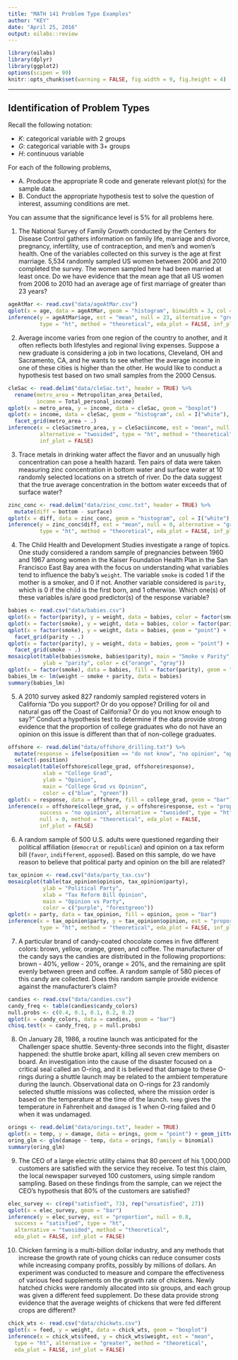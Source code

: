 ```yaml
---
title: "MATH 141 Problem Type Examples"
author: "KEY"
date: "April 25, 2016"
output: oilabs::review
---
```


```r
library(oilabs)
library(dplyr)
library(ggplot2)
options(scipen = 99)
knitr::opts_chunk$set(warning = FALSE, fig.width = 9, fig.height = 4)
```


* * *

## Identification of Problem Types

Recall the following notation:

  - $K$: categorical variable with 2 groups
  - $G$: categorical variable with 3+ groups
  - $H$: continuous variable

For each of the following problems, 

  - A. Produce the appropriate R code and generate relevant plot(s) for the sample data.
  - B. Conduct the appropriate hypothesis test to solve the question of interest, assuming conditions are met.

You can assume that the significance level is 5% for all problems here.


1. The National Survey of Family Growth conducted by the
Centers for Disease Control gathers information on family life, marriage and divorce, pregnancy,
infertility, use of contraception, and men's and women's health. One of the variables collected on
this survey is the age at first marriage. 5,534 randomly sampled US women between 2006 and 2010 completed the survey. The women sampled here had been married at least once.  Do we have evidence that the mean age that all US women from 2006 to 2010 had an average age of first marriage of greater than 23 years?

```r
ageAtMar <- read.csv("data/ageAtMar.csv")
qplot(x = age, data = ageAtMar, geom = "histogram", binwidth = 3, col = I("white"))
inference(y = ageAtMar$age, est = "mean", null = 23, alternative = "greater",
          type = "ht", method = "theoretical", eda_plot = FALSE, inf_plot = FALSE)
```

2. Average income varies from one region of the country to
another, and it often reflects both lifestyles and regional living expenses. Suppose a new graduate
is considering a job in two locations, Cleveland, OH and Sacramento, CA, and he wants to see
whether the average income in one of these cities is higher than the other. He would like to conduct
a hypothesis test based on two small samples from the 2000 Census.

```r
cleSac <- read.delim("data/cleSac.txt", header = TRUE) %>%
  rename(metro_area = Metropolitan_area_Detailed,
         income = Total_personal_income)
qplot(x = metro_area, y = income, data = cleSac, geom = "boxplot")
qplot(x = income, data = cleSac, geom = "histogram", col = I("white"), binwidth = 20000) +
  facet_grid(metro_area ~ .)
inference(x = cleSac$metro_area, y = cleSac$income, est = "mean", null = 0,
          alternative = "twosided", type = "ht", method = "theoretical", eda_plot = FALSE,
          inf_plot = FALSE)
```

3. Trace metals in drinking water affect the flavor and an unusually high concentration can pose a health hazard. Ten pairs of data were taken measuring zinc concentration in bottom water and surface water at 10 randomly selected locations on a stretch of river. Do the data suggest that the true average concentration in the bottom water exceeds that of surface water?

```r
zinc_conc <- read.delim("data/zinc_conc.txt", header = TRUE) %>%
  mutate(diff = bottom - surface)
qplot(x = diff, data = zinc_conc, geom = "histogram", col = I("white"), binwidth = 0.05)
inference(y = zinc_conc$diff, est = "mean", null = 0, alternative = "greater", 
          type = "ht", method = "theoretical", eda_plot = FALSE, inf_plot = FALSE)
```

4. The Child Health and Development Studies investigate a range of
topics. One study considered a random sample of pregnancies between 1960 and 1967 among women in the Kaiser
Foundation Health Plan in the San Francisco East Bay area with the focus on understanding what variables tend to influence the baby's `weight`.  The variable `smoke` is coded 1 if the mother is a
smoker, and 0 if not.  Another variable considered is `parity`, which is 0 if the child is the first born, and 1 otherwise.  Which one(s) of these variables is/are good predictor(s) of the response variable?

```r
babies <- read.csv("data/babies.csv")
qplot(x = factor(parity), y = weight, data = babies, color = factor(smoke), geom = "point")
qplot(x = factor(smoke), y = weight, data = babies, color = factor(parity), geom = "point")
qplot(x = factor(smoke), y = weight, data = babies, geom = "point") +
  facet_grid(parity ~ .)
qplot(x = factor(parity), y = weight, data = babies, geom = "point") +
  facet_grid(smoke ~ .)
mosaicplot(table(babies$smoke, babies$parity), main = "Smoke v Parity", xlab = "smoke", 
           ylab = "parity", color = c("orange", "gray"))
qplot(x = factor(smoke), data = babies, fill = factor(parity), geom = "bar")
babies_lm <- lm(weight ~ smoke + parity, data = babies)
summary(babies_lm)
```

5. A 2010 survey asked 827 randomly sampled registered voters
in California "Do you support? Or do you oppose? Drilling for oil and natural gas off the Coast of
California? Or do you not know enough to say?" Conduct a hypothesis test to determine if the data
provide strong evidence that the proportion of college
graduates who do not have an opinion on this issue is
different than that of non-college graduates.

```r
offshore <- read.delim("data/offshore_drilling.txt") %>%
  mutate(response = ifelse(position == "do not know", "no opinion", "opinion")) %>%
  select(-position)
mosaicplot(table(offshore$college_grad, offshore$response),
           xlab = "College Grad", 
           ylab = "Opinion",
           main = "College Grad vs Opinion",
           color = c("blue", "green"))
qplot(x = response, data = offshore, fill = college_grad, geom = "bar")
inference(x = offshore$college_grad, y = offshore$response, est = "proportion", 
          success = "no opinion", alternative = "twosided", type = "ht", 
          null = 0, method = "theoretical", eda_plot = FALSE, 
          inf_plot = FALSE)
```

6. A random sample of 500 U.S. adults were questioned regarding their political affiliation (`democrat` or `republican`) and opinion on a tax reform bill (`favor`, `indifferent`, `opposed`). Based on this sample, do we have reason to believe that political party and opinion on the bill are related?

```r
tax_opinion <- read.csv("data/party_tax.csv")
mosaicplot(table(tax_opinion$opinion, tax_opinion$party),
           ylab = "Political Party", 
           xlab = "Tax Reform Bill Opinion",
           main = "Opinion vs Party",
           color = c("purple", "forestgreen"))
qplot(x = party, data = tax_opinion, fill = opinion, geom = "bar")
inference(x = tax_opinion$party, y = tax_opinion$opinion, est = "proportion", alternative = "greater", 
          type = "ht", method = "theoretical", eda_plot = FALSE, inf_plot = FALSE)
```

7. A particular brand of candy-coated chocolate comes in five different colors: brown, yellow, orange, green, and coffee.  The manufacturer of the candy says the candies are distributed in the following proportions:  brown - 40%, yellow - 20%, orange = 20%, and the remaining are split evenly between green and coffee.  A random sample of 580 pieces of this candy are collected.  Does this random sample provide evidence against the manufacturer's claim?

```r
candies <- read.csv("data/candies.csv")
candy_freq <- table(candies$candy_colors)
null.probs <- c(0.4, 0.1, 0.1, 0.2, 0.2)
qplot(x = candy_colors, data = candies, geom = "bar")
chisq.test(x = candy_freq, p = null.probs)
```

8. On January 28, 1986, a routine launch was anticipated for
the Challenger space shuttle. Seventy-three seconds into the 
flight, disaster happened: the shuttle
broke apart, killing all seven crew members on board. An investigation into the cause of the
disaster focused on a critical seal called an O-ring, and it is believed that damage to these O-rings
during a shuttle launch may be related to the ambient temperature during the launch. Observational data on O-rings for 23 randomly selected shuttle missions was collected, where the mission order
is based on the temperature at the time of the launch. `temp` gives the temperature in Fahrenheit and `damaged` is 1 when O-ring failed and 0 when it was undamaged.

```r
orings <- read.delim("data/orings.txt", header = TRUE)
qplot(x = temp, y = damage, data = orings, geom = "point") + geom_jitter(height = 0.1)
oring_glm <- glm(damage ~ temp, data = orings, family = binomial)
summary(oring_glm)
```

9. The CEO of a large electric utility claims that 80 percent of his 1,000,000 customers are satisfied with the service they receive. To test this claim, the local newspaper surveyed 100 customers, using simple random sampling. Based on these findings from the sample, can we reject the CEO's hypothesis that 80% of the customers are satisfied?

```r
elec_survey <- c(rep("satisfied", 73), rep("unsatisfied", 27))
qplot(x = elec_survey, geom = "bar")
inference(y = elec_survey, est = "proportion", null = 0.8, 
  success = "satisfied", type = "ht",
  alternative = "twosided", method = "theoretical",
  eda_plot = FALSE, inf_plot = FALSE)
```

10. Chicken farming is a multi-billion dollar industry,
and any methods that increase the growth rate of young chicks can reduce consumer costs while
increasing company profits, possibly by millions of dollars. An experiment was conducted to
measure and compare the effectiveness of various feed supplements on the growth rate of chickens.
Newly hatched chicks were randomly allocated into six groups, and each group was given a different
feed supplement. Do these data provide strong evidence that the average weights of chickens that were fed
different crops are different?

```r
chick_wts <- read.csv("data/chickwts.csv")
qplot(x = feed, y = weight, data = chick_wts, geom = "boxplot")
inference(x = chick_wts$feed, y = chick_wts$weight, est = "mean",
  type = "ht", alternative = "greater", method = "theoretical",
  eda_plot = FALSE, inf_plot = FALSE)
```
